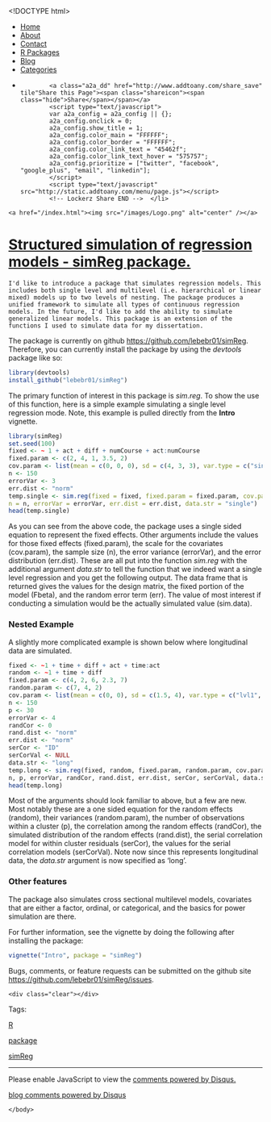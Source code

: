 <!DOCTYPE html>
<html>
  <head>
    <meta charset="utf-8">
    <title>Structured simulation of regression models - simReg package.</title>
    <meta name="author" content="Brandon LeBeau" />
   <link rel="alternate" type="application/rss+xml" title="Educate-R" href="http://educate-r.org/feed.xml">
    <link rel="stylesheet" type="text/css" href="/stylesheets/newstyle.css">
    <link rel="stylesheet" href="/stylesheets/xcodeDkGrey.css">
    <script type='text/javascript' src="/stylesheets/highlight.pack.js"></script>
<script type="text/javascript">

    var _gaq = _gaq || [];
    _gaq.push(['_setAccount', 'UA-43425299-1']);
    _gaq.push(['_trackPageview']);

    (function() {
      var ga = document.createElement('script'); ga.type = 'text/javascript'; ga.async = true;
      ga.src = ('https:' == document.location.protocol ? 'https://ssl' : 'http://www') + '.google-analytics.com/ga.js';
      var s = document.getElementsByTagName('script')[0]; s.parentNode.insertBefore(ga, s);
    })();
 </script>

   </head>

  <body>
    <script>hljs.initHighlightingOnLoad();</script>

 <div id="navigation">
  <ul>
  <li><a href="/index.html">Home</a></li>
  <li><a href="/about.html">About</a></li>
  <li><a href="/contact.html">Contact</a></li>
  <li><a href="/projects.html">R Packages</a></li>
  <li><a href="/blog.html">Blog</a></li>
  <li><a href="/tags.html">Categories</a></li>
  <li>         <!-- Lockerz Share BEGIN -->
            <a class="a2a_dd" href="http://www.addtoany.com/share_save" tile"Share this Page"><span class="shareicon"><span class="hide">Share</span></span></a>
            <script type="text/javascript">
            var a2a_config = a2a_config || {};
            a2a_config.onclick = 0;
            a2a_config.show_title = 1;
            a2a_config.color_main = "FFFFFF";
            a2a_config.color_border = "FFFFFF";
            a2a_config.color_link_text = "45462f";
            a2a_config.color_link_text_hover = "575757";
            a2a_config.prioritize = ["twitter", "facebook",  "google_plus", "email", "linkedin"];
            </script>
            <script type="text/javascript" src="http://static.addtoany.com/menu/page.js"></script>
            <!-- Lockerz Share END -->  </li>
  </ul>
  </div>
  <div id="headerimg">
    <a href="/index.html"><img src="/images/Logo.png" alt="center" /></a>
  </div>
  <div class="content">
  <div class="blog">
   <!-- <h2>Structured simulation of regression models - simReg package.</h2> -->
     <div class="full">
  <h1 class="entry-title">
    <a href="/Rmd/2014-10-01-simReg.Rmd" title="Structured simulation of regression models - simReg package." rel="bookmark">Structured simulation of regression models - simReg package.</a>
  </h1>
  <div class="entry-content full-content">
    I'd like to introduce a package that simulates regression models. This includes both single level and multilevel (i.e. hierarchical or linear mixed) models up to two levels of nesting. The package produces a unified framework to simulate all types of continuous regression models. In the future, I'd like to add the ability to simulate generalized linear models. This package is an extension of the functions I used to simulate data for my dissertation. 

The package is currently on github [https://github.com/lebebr01/simReg](https://github.com/lebebr01/simReg). Therefore, you can currently install the package by using the *devtools* package like so:

 
```r
library(devtools)
install_github("lebebr01/simReg")
```

The primary function of interest in this package is *sim.reg*. To show the use of this function, here is a simple example simulating a single level regression mode. Note, this example is pulled directly from the **Intro** vignette.

```r
library(simReg)
set.seed(100)
fixed <- ~ 1 + act + diff + numCourse + act:numCourse
fixed.param <- c(2, 4, 1, 3.5, 2)
cov.param <- list(mean = c(0, 0, 0), sd = c(4, 3, 3), var.type = c("single", "single", "single"))
n <- 150
errorVar <- 3
err.dist <- "norm"
temp.single <- sim.reg(fixed = fixed, fixed.param = fixed.param, cov.param = cov.param,
n = n, errorVar = errorVar, err.dist = err.dist, data.str = "single")
head(temp.single)
```

As you can see from the above code, the package uses a single sided equation to represent the fixed effects. Other arguments include the values for those fixed effects (fixed.param), the scale for the covariates (cov.param), the sample size (n), the error variance (errorVar), and the error distribution (err.dist). These are all put into the function *sim.reg* with the additional argument *data.str* to tell the function that we indeed want a single level regression and you get the following output. The data frame that is returned gives the values for the design matrix, the fixed portion of the model (Fbeta), and the random error term (err). The value of most interest if conducting a simulation would be the actually simulated value (sim.data).

### Nested Example
A slightly more complicated example is shown below where longitudinal data are simulated.

```r
fixed <- ~1 + time + diff + act + time:act
random <- ~1 + time + diff
fixed.param <- c(4, 2, 6, 2.3, 7)
random.param <- c(7, 4, 2)
cov.param <- list(mean = c(0, 0), sd = c(1.5, 4), var.type = c("lvl1", "lvl2"))
n <- 150
p <- 30
errorVar <- 4
randCor <- 0
rand.dist <- "norm"
err.dist <- "norm"
serCor <- "ID"
serCorVal <- NULL
data.str <- "long"
temp.long <- sim.reg(fixed, random, fixed.param, random.param, cov.param,
n, p, errorVar, randCor, rand.dist, err.dist, serCor, serCorVal, data.str)
head(temp.long)
```
Most of the arguments should look familiar to above, but a few are new. Most notably these are a one sided equation for the random effects (random), their variances (random.param), the number of observations within a cluster (p), the correlation among the random effects (randCor), the simulated distribution of the random effects (rand.dist), the serial correlation model for within cluster residuals (serCor), the values for the serial correlation models (serCorVal). Note now since this represents longitudinal data, the *data.str* argument is now specified as 'long'.

### Other features
The package also simulates cross sectional multilevel models, covariates that are either a factor, ordinal, or categorical, and the basics for power simulation are there.

For further information, see the vignette by doing the following after installing the package:

```r
vignette("Intro", package = "simReg")
```

Bugs, comments, or feature requests can be submitted on the github site [https://github.com/lebebr01/simReg/issues](https://github.com/lebebr01/simReg/issues).

    <div class="clear"></div>
  </div>
  <p class="alt-font tight">
    Tags:&nbsp;
    
    <a href="/tags.html#R-ref" >R</a>
    
    <a href="/tags.html#package-ref" >package</a>
    
    <a href="/tags.html#simReg-ref" >simReg</a>
    
  </p>
  <p class="by-line">
    <span class="date full-date">
      <abbr class="published" title=""></abbr>
    </span>
  </p>
  <div class="clear"></div>
</div>
<div class="rule">
  <hr/>
</div>

<div id="disqus_thread"></div>
<script type="text/javascript">
  var disqus_shortname = 'rjourney';

  var disqus_url = "http://lebebr01.github.com/Rmd/2014-10-01-simReg.Rmd";

  (function() {
      var dsq = document.createElement('script'); dsq.type = 'text/javascript'; dsq.async = true;
      dsq.src = 'http://' + disqus_shortname + '.disqus.com/embed.js';
      (document.getElementsByTagName('head')[0] || document.getElementsByTagName('body')[0]).appendChild(dsq);
  })();
</script>
<noscript>Please enable JavaScript to view the <a href="http://disqus.com/?ref_noscript">comments powered by Disqus.</a></noscript>
<a href="http://disqus.com" class="dsq-brlink">blog comments powered by <span class="logo-disqus">Disqus</span></a>




  </div>
  </div>  
    </body>
</html>
